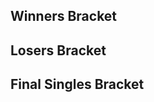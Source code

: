 {{DISPLAYTITLE:Battle GateWay 3: Singles Bracket}}{{SetGame|melee}}
{{tabs static
|name1=Overview
|link1=Battle GateWay/3
|name2=Singles Bracket
|link2=Battle GateWay/3/Singles Bracket
|name3=Doubles Bracket
|link3=Battle GateWay/3/Doubles Bracket
|This=2
}}
==Winners Bracket==
{{16DEWBracketA2
|tourneylink=Battle GateWay/3
|tourneyname=Battle GateWay 3
<!-- Ro16 -->
|r1m1p1=Pao |r1m1p1flag=jp |r1m1p1score=
|r1m1p2=Yoroz |r1m1p2flag=jp |r1m1p2score={{win}}
|r1m1win=2

|r1m2p1=Da-yoshi |r1m2p1flag=jp |r1m2p1score={{win}}
|r1m2p2=Satousu |r1m2p2flag=jp |r1m2p2score=
|r1m2win=1

|r1m3p1=Otoko |r1m3p1flag=jp |r1m3p1score={{win}}
|r1m3p2=Chakki |r1m3p2flag=jp |r1m3p2score=
|r1m3win=1

|r1m4p1=Esuka |r1m4p1flag=jp |r1m4p1score=
|r1m4p2=K.F |r1m4p2flag=jp |r1m4p2score={{win}}
|r1m4win=2

|r1m5p1=Sauc3 |r1m5p1flag=ca |r1m5p1score={{win}}
|r1m5p2=Casper |r1m5p2flag=jp |r1m5p2score=
|r1m5win=1

|r1m6p1=Senpuu |r1m6p1flag=jp |r1m6p1score={{win}}
|r1m6p2=Piro |r1m6p2flag=jp |r1m6p2score=
|r1m6win=1

|r1m7p1=Kakipi |r1m7p1flag=jp |r1m7p1score=
|r1m7p2=shuta |r1m7p2flag=jp |r1m7p2score={{win}}
|r1m7win=2

|r1m8p1=Merino |r1m8p1flag=jp |r1m8p1score={{win}}
|r1m8p2=Rui |r1m8p2flag= |r1m8p2score=
|r1m8win=1

<!-- QUARTERFINALS -->
|r2m1p1=Yoroz |r2m1p1flag=jp |r2m1p1score=
|r2m1p2=Da-yoshi |r2m1p2flag=jp |r2m1p2score={{win}}
|r2m1win=2

|r2m2p1=Otoko |r2m2p1flag=jp |r2m2p1score=
|r2m2p2=K.F |r2m2p2flag=jp |r2m2p2score={{win}}
|r2m2win=2

|r2m3p1=Sauc3 |r2m3p1flag=ca |r2m3p1score={{win}}
|r2m3p2=Senpuu |r2m3p2flag=jp |r2m3p2score=
|r2m3win=1

|r2m4p1=shuta |r2m4p1flag=jp |r2m4p1score={{win}}
|r2m4p2=Merino |r2m4p2flag=jp |r2m4p2score=
|r2m4win=1

<!-- SEMIFINALS -->
|r3m1p1=Da-yoshi |r3m1p1flag=jp |r3m1p1score=0
|r3m1p2=K.F |r3m1p2flag=jp |r3m1p2score=2
|r3m1win=2
|r3m1p1char1=falco |r3m1p2char1=jigglypuff |r3m1p1stock1=0 |r3m1p2stock1=2 |r3m1win1=2 |r3m1stage1=Dream Land
|r3m1p1char2=falco |r3m1p2char2=jigglypuff |r3m1p1stock2=0 |r3m1p2stock2=2 |r3m1win2=2 |r3m1stage2=Final Destination
|r3m1date=October 13, 2013
|r3m1details={{BracketMatchDetails|reddit=|comment=|vod=https://youtu.be/1fwxpCLxfxA}}

|r3m2p1=Sauc3 |r3m2p1flag=ca |r3m2p1score=1
|r3m2p2=shuta |r3m2p2flag=jp |r3m2p2score=2
|r3m2win=2
|r3m2p1char1=fox |r3m2p2char1=fox |r3m2p1stock1=1 |r3m2p2stock1=0 |r3m2win1=1 |r3m2stage1=Dream Land
|r3m2p1char2=fox |r3m2p2char2=fox |r3m2p1stock2=0 |r3m2p2stock2=1 |r3m2win2=2 |r3m2stage2=Battlefield
|r3m2p1char3=fox |r3m2p2char3=fox |r3m2p1stock3=0 |r3m2p2stock3=1 |r3m2win3=2 |r3m2stage3=Yoshi's Story
|r3m2date=October 13, 2013
|r3m2details={{BracketMatchDetails|reddit=|comment=|vod=https://youtu.be/OboRN0o7rWc}}
}}
==Losers Bracket==
{{16DELBracketSmwA
|tourneylink=Battle GateWay/3
|tourneyname=Battle GateWay 3
|l1placement=13-16
|l2placement=9-12
|l3placement=7-8
|l4placement=5-6

<!-- Round 1 -->
|l1m1p1=Pao |l1m1p1flag=jp |l1m1p1score={{win}}
|l1m1p2=Satousu |l1m1p2flag=jp |l1m1p2score=
|l1m1win=1

|l1m2p1=Chakki |l1m2p1flag=jp |l1m2p1score=
|l1m2p2=Esuka |l1m2p2flag=jp |l1m2p2score= 
|l1m2win=2

|l1m3p1=Casper |l1m3p1flag=jp |l1m3p1score={{win}}
|l1m3p2=Piro |l1m3p2flag=jp |l1m3p2score=
|l1m3win=1

|l1m4p1=Kakipi |l1m4p1flag=jp |l1m4p1score=
|l1m4p2=Rui |l1m4p2flag= |l1m4p2score= 
|l1m4win=1

<!-- Round 2 -->
|l2m1p1=Senpuu |l2m1p1flag=jp |l2m1p1score={{win}}
|l2m1p2=Pao |l2m1p2flag=jp |l2m1p2score=
|l2m1win=1

|l2m2p1=Merino |l2m2p1flag=jp |l2m2p1score={{win}}
|l2m2p2=Esuka |l2m2p2flag=jp |l2m2p2score=
|l2m2win=1

|l2m3p1=Yoroz |l2m3p1flag=jp |l2m3p1score=
|l2m3p2=Casper |l2m3p2flag=jp |l2m3p2score={{win}}
|l2m3win=2

|l2m4p1=Otoko |l2m4p1flag=jp |l2m4p1score=
|l2m4p2=Kakipi |l2m4p2flag=jp |l2m4p2score={{win}}
|l2m4win=2

<!-- Round 3 -->
|l3m1p1=Senpuu |l3m1p1flag=jp |l3m1p1score=1
|l3m1p2=Merino |l3m1p2flag=jp |l3m1p2score=2
|l3m1win=2
|l3m1p1char1=peach |l3m1p2char1=cf |l3m1p1stock1=1 |l3m1p2stock1=0 |l3m1win1=1 |l3m1stage1=Fountain of Dreams
|l3m1p1char2=peach |l3m1p2char2=cf |l3m1p1stock2=0 |l3m1p2stock2=2 |l3m1win2=2 |l3m1stage2=Battlefield
|l3m1p1char3=peach |l3m1p2char3=cf |l3m1p1stock3=0 |l3m1p2stock3=1 |l3m1win3=2 |l3m1stage3=Dream Land
|l3m1date=October 13, 2013
|l3m1details={{BracketMatchDetails|reddit=|comment=|vod=https://youtu.be/kXkWUqDRnyI}}

|l3m2p1=Casper |l3m2p1flag=jp |l3m2p1score=2
|l3m2p2=Kakipi |l3m2p2flag=jp |l3m2p2score=0
|l3m2win=1
|l3m2p1char1=sheik |l3m2p2char1=falco |l3m2p1stock1=3 |l3m2p2stock1=0 |l3m2win1=1 |l3m2stage1=Battlefield
|l3m2p1char2=sheik |l3m2p2char2=falco |l3m2p1stock2=1 |l3m2p2stock2=0 |l3m2win2=1 |l3m2stage2=Final Destination
|l3m2date=October 13, 2013
|l3m2details={{BracketMatchDetails|reddit=|comment=|vod=https://youtu.be/WUOr1kFPXr4}}

<!-- Round 4 -->
|l4m1p1=Da-yoshi |l4m1p1flag=jp |l4m1p1score=0
|l4m1p2=Merino |l4m1p2flag=jp |l4m1p2score=2
|l4m1win=2
|l4m1p1char1=falco |l4m1p2char1=cf |l4m1p1stock1=0 |l4m1p2stock1=1 |l4m1win1=2 |l4m1stage1=Battlefield
|l4m1p1char2=falco |l4m1p2char2=cf |l4m1p1stock2=0 |l4m1p2stock2=1 |l4m1win2=2 |l4m1stage2=Final Destination
|l4m1date=October 13, 2013
|l4m1details={{BracketMatchDetails|reddit=|comment=|vod=https://youtu.be/oh2G0s996nU}}

|l4m2p1=Sauc3 |l4m2p1flag=ca |l4m2p1score=2
|l4m2p2=Casper |l4m2p2flag=jp |l4m2p2score=1
|l4m2win=1
|l4m2p1char1=fox |l4m2p2char1=sheik |l4m2p1stock1=2 |l4m2p2stock1=0 |l4m2win1=1 |l4m2stage1=Battlefield
|l4m2p1char2=fox |l4m2p2char2=sheik |l4m2p1stock2=0 |l4m2p2stock2=1 |l4m2win2=2 |l4m2stage2=Dream Land
|l4m2p1char3=fox |l4m2p2char3=sheik |l4m2p1stock3=1 |l4m2p2stock3=0 |l4m2win3=1 |l4m2stage3=Pokémon Stadium
|l4m2date=October 13, 2013
|l4m2details={{BracketMatchDetails|reddit=|comment=|vod=https://youtu.be/xGnLUMSAiUI}}
}}
<onlyinclude>
==Final Singles Bracket==
{{DEFinalSmwBracket
|tourneylink=Battle GateWay/3
|tourneyname=Battle GateWay 3
|l1placement=4
|r2placement=3
|r3loserplacement=2
|r3winnerplacement=1
|export_score=true

<!-- FROM WINNERS -->
|r1m1p1=K.F |r1m1p1flag=jp |r1m1p1score=0
|r1m1p2=shuta |r1m1p2flag=jp |r1m1p2score=3
|r1m1win=2
|r1m1p1char1=jigglypuff |r1m1p2char1=fox |r1m1p1stock1=0 |r1m1p2stock1=2 |r1m1win1=2 |r1m1stage1=Dream Land
|r1m1p1char2=jigglypuff |r1m1p2char2=fox |r1m1p1stock2=0 |r1m1p2stock2=2 |r1m1win2=2 |r1m1stage2=Fountain of Dreams
|r1m1p1char3=jigglypuff |r1m1p2char3=fox |r1m1p1stock3=0 |r1m1p2stock3=2 |r1m1win3=2 |r1m1stage3=Yoshi's Story
|r1m1date=October 13, 2013
|r1m1details={{BracketMatchDetails|reddit=|comment=|vod=https://youtu.be/BFdL6oYP3g4}}

<!-- FROM LOSERS -->
|l1m1p1=Merino |l1m1p1flag=jp |l1m1p1score=
|l1m1p2=Sauc3 |l1m1p2flag=ca |l1m1p2score={{win}}
|l1m1win=2

<!-- LOSERS FINALS -->
|r2m1p1=K.F |r2m1p1flag=jp |r2m1p1score=3
|r2m1p2=Sauc3 |r2m1p2flag=ca |r2m1p2score=0
|r2m1win=1
|r2m1p1char1=jigglypuff |r2m1p2char1=fox |r2m1p1stock1=1 |r2m1p2stock1=0 |r2m1win1=1 |r2m1stage1=Final Destination
|r2m1p1char2=jigglypuff |r2m1p2char2=fox |r2m1p1stock2=1 |r2m1p2stock2=0 |r2m1win2=1 |r2m1stage2=Battlefield
|r2m1p1char3=jigglypuff |r2m1p2char3=fox |r2m1p1stock3=1 |r2m1p2stock3=0 |r2m1win3=1 |r2m1stage3=Yoshi's Story
|r2m1date=October 13, 2013
|r2m1details={{BracketMatchDetails|reddit=|comment=|vod=https://youtu.be/HUrpfmU0COk}}

<!-- GRAND FINALS -->
|r3m1p1=shuta |r3m1p1flag=jp |r3m1p1score=3
|r3m1p2=K.F |r3m1p2flag=jp |r3m1p2score=1
|r3m1win=1
|r3m1p1char1=fox |r3m1p2char1=jigglypuff |r3m1p1stock1=2 |r3m1p2stock1=0 |r3m1win1=1 |r3m1stage1=Dream Land
|r3m1p1char2=fox |r3m1p2char2=jigglypuff |r3m1p1stock2=3 |r3m1p2stock2=0 |r3m1win2=1 |r3m1stage2=Fountain of Dreams
|r3m1p1char3=fox |r3m1p2char3=jigglypuff |r3m1p1stock3=0 |r3m1p2stock3=2 |r3m1win3=2 |r3m1stage3=Final Destination
|r3m1p1char4=fox |r3m1p2char4=jigglypuff |r3m1p1stock4=1 |r3m1p2stock4=0 |r3m1win4=1 |r3m1stage4=Pokémon Stadium
|r3m1date=October 13, 2013
|r3m1details={{BracketMatchDetails|reddit=|comment=|vod=https://youtu.be/pSZixr0N2CU}}
}}
</onlyinclude>
